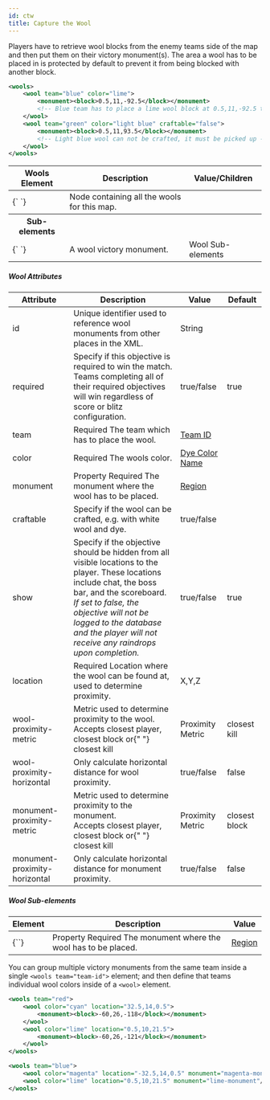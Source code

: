 ```yaml
---
id: ctw
title: Capture the Wool
---
```


Players have to retrieve wool blocks from the enemy teams side of the map and then put them on their victory monument(s). The area a wool has to be placed in is protected by default to prevent it from being blocked with another block.

```xml
<wools>
    <wool team="blue" color="lime">
        <monument><block>0.5,11,-92.5</block></monument>
        <!-- Blue team has to place a lime wool block at 0.5,11,-92.5 to win -->
    </wool>
    <wool team="green" color="light blue" craftable="false">
        <monument><block>0.5,11,93.5</block></monument>
        <!-- Light blue wool can not be crafted, it must be picked up -->
    </wool>
</wools>
```

<div className="table-container">
  <table className="table">
    <thead>
      <tr>
        <th>Wools Element</th>
        <th>Description</th>
        <th>Value/Children</th>
      </tr>
    </thead>
    <tbody>
      <tr>
        <td>
          <label>{`<wools> </wools>`}</label>
        </td>
        <td>Node containing all the wools for this map.</td>
        <td></td>
      </tr>
      <tr>
        <th>Sub-elements</th>
        <th />
        <th />
      </tr>
      <tr>
        <td>
          <label>{`<wool> </wool>`}</label>
        </td>
        <td>A wool victory monument.</td>
        <td>
          <span className="badge badge--secondary">Wool Sub-elements</span>
        </td>
      </tr>
    </tbody>
  </table>
</div>

##### Wool Attributes

<div className="table-container">
  <table>
    <thead>
      <tr>
        <th>Attribute</th>
        <th>Description</th>
        <th>Value</th>
        <th>Default</th>
      </tr>
    </thead>
    <tbody>
      <tr>
        <td>
          <label>id</label>
        </td>
        <td>
          Unique identifier used to reference wool monuments from other places
          in the XML.
        </td>
        <td>
          <span className="badge badge--primary">String</span>
        </td>
        <td></td>
      </tr>
      <tr>
        <td>
          <label>required</label>
        </td>
        <td>
          Specify if this objective is required to win the match.
          <br />
          Teams completing all of their required objectives will win regardless
          of score or blitz configuration.
        </td>
        <td>
          <span className="badge badge--primary">true/false</span>
        </td>
        <td>true</td>
      </tr>
      <tr>
        <td>
          <label>team</label>
        </td>
        <td>
          <span className="badge badge--danger">Required</span>
          The team which has to place the wool.
        </td>
        <td>
          <a href="/docs/modules/format/teams">Team ID</a>
        </td>
        <td></td>
      </tr>
      <tr>
        <td>
          <label>color</label>
        </td>
        <td>
          <span className="badge badge--danger">Required</span>
          The wools color.
        </td>
        <td>
          <a href="/docs/reference/misc/colors">Dye Color Name</a>
        </td>
        <td></td>
      </tr>
      <tr>
        <td>
          <label>monument</label>
        </td>
        <td>
          <span
            className="badge badge--secondary"
            title="Can be either this attribute or a sub-element."
          >
            Property
          </span>
          <span className="badge badge--danger">Required</span>
          The monument where the wool has to be placed.
        </td>
        <td>
          <a href="/docs/modules/mechanics/regions">Region</a>
        </td>
        <td></td>
      </tr>
      <tr>
        <td>
          <label>craftable</label>
        </td>
        <td>
          Specify if the wool can be crafted, e.g. with white wool and dye.
        </td>
        <td>
          <span className="badge badge--primary">true/false</span>
        </td>
        <td></td>
      </tr>
      <tr>
        <td>
          <label>show</label>
        </td>
        <td>
          Specify if the objective should be hidden from all visible locations
          to the player. These locations include chat, the boss bar, and the
          scoreboard.
          <br />
          <i>
            If set to false, the objective will not be logged to the database
            and the player will not receive any raindrops upon completion.
          </i>
        </td>
        <td>
          <span className="badge badge--primary">true/false</span>
        </td>
        <td>true</td>
      </tr>
      <tr>
        <td>
          <label>location</label>
        </td>
        <td>
          <span
            className="badge badge--danger"
            title="Required after proto 1.3.4"
          >
            Required
          </span>
          Location where the wool can be found at, used to determine proximity.
        </td>
        <td>
          <span className="badge badge--primary">X,Y,Z</span>
        </td>
        <td></td>
      </tr>
      <tr>
        <td>
          <label>wool-proximity-metric</label>
        </td>
        <td>
          Metric used to determine proximity to the wool.
          <br />
          Accepts <label>closest player</label>, <label>closest block</label> or{" "}
          <label>closest kill</label>
        </td>
        <td>
          <span className="badge badge--primary">Proximity Metric</span>
        </td>
        <td>
          <label>closest kill</label>
        </td>
      </tr>
      <tr>
        <td>
          <label>wool-proximity-horizontal</label>
        </td>
        <td>Only calculate horizontal distance for wool proximity.</td>
        <td>
          <span className="badge badge--primary">true/false</span>
        </td>
        <td>false</td>
      </tr>
      <tr>
        <td>
          <label>monument-proximity-metric</label>
        </td>
        <td>
          Metric used to determine proximity to the monument.
          <br />
          Accepts <label>closest player</label>, <label>closest block</label> or{" "}
          <label>closest kill</label>
        </td>
        <td>
          <span className="badge badge--primary">Proximity Metric</span>
        </td>
        <td>
          <label>closest block</label>
        </td>
      </tr>
      <tr>
        <td>
          <label>monument-proximity-horizontal</label>
        </td>
        <td>Only calculate horizontal distance for monument proximity.</td>
        <td>
          <span className="badge badge--primary">true/false</span>
        </td>
        <td>false</td>
      </tr>
    </tbody>
  </table>
</div>

##### Wool Sub-elements

<div className="table-container">
  <table>
    <thead>
      <tr>
        <th>Element</th>
        <th>Description</th>
        <th>Value</th>
      </tr>
    </thead>
    <tbody>
      <tr>
        <td>
          <label>{`<monument>`}</label>
        </td>
        <td>
          <span
            className="badge badge--secondary"
            title="Can be either this sub-element or an attribute."
          >
            Property
          </span>
          <span className="badge badge--danger">Required</span>
          The monument where the wool has to be placed.
        </td>
        <td>
          <a href="/docs/modules/mechanics/regions">Region</a>
        </td>
      </tr>
    </tbody>
  </table>
</div>

You can group multiple victory monuments from the same team inside a single `<wools team="team-id">` element; and then define that teams individual wool colors inside of a `<wool>` element.

```xml
<wools team="red">
    <wool color="cyan" location="32.5,14,0.5">
        <monument><block>-60,26,-118</block></monument>
    </wool>
    <wool color="lime" location="0.5,10,21.5">
        <monument><block>-60,26,-121</block></monument>
    </wool>
</wools>

<wools team="blue">
    <wool color="magenta" location="-32.5,14,0.5" monument="magenta-monument"/>
    <wool color="lime" location="0.5,10,21.5" monument="lime-monument"/>
</wools>
```
